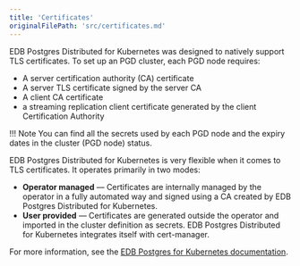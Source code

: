 ```yaml
---
title: 'Certificates'
originalFilePath: 'src/certificates.md'
---
```


EDB Postgres Distributed for Kubernetes was designed to natively support TLS certificates.
To set up an PGD cluster, each PGD node requires:

-   A server certification authority (CA) certificate
-   A server TLS certificate signed by the server CA
-   A client CA certificate
-   a streaming replication client certificate generated by the client Certification Authority

!!! Note
    You can find all the secrets used by each PGD node and the expiry dates in
    the cluster (PGD node) status.

EDB Postgres Distributed for Kubernetes is very flexible when it comes to TLS certificates. It
operates primarily in two modes:

-  **Operator managed** &mdash; Certificates are internally
    managed by the operator in a fully automated way and signed using a CA created
    by EDB Postgres Distributed for Kubernetes.
-  **User provided** &mdash; Certificates are
    generated outside the operator and imported in the cluster definition as
    secrets. EDB Postgres Distributed for Kubernetes integrates itself with cert-manager.

For more information, see the
[EDB Postgres for Kubernetes documentation](/postgres_for_kubernetes/latest/certificates/).
